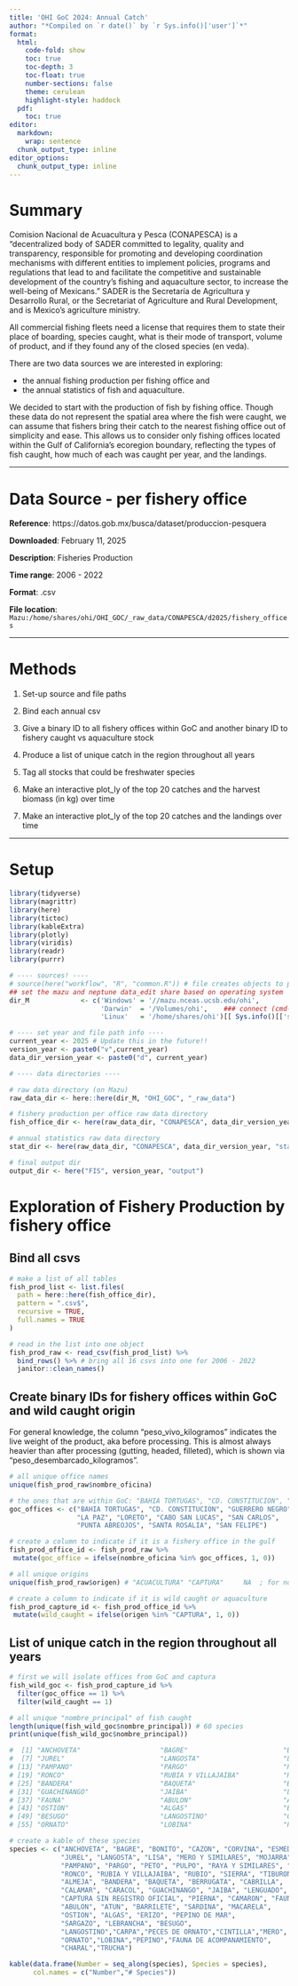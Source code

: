 ```yaml
---
title: 'OHI GoC 2024: Annual Catch'
author: "*Compiled on `r date()` by `r Sys.info()['user']`*"
format:
  html:
    code-fold: show
    toc: true
    toc-depth: 3
    toc-float: true
    number-sections: false
    theme: cerulean
    highlight-style: haddock
  pdf:
    toc: true
editor: 
  markdown:
    wrap: sentence
  chunk_output_type: inline
editor_options: 
  chunk_output_type: inline
---
```


# Summary

Comision Nacional de Acuacultura y Pesca (CONAPESCA) is a "decentralized body of SADER committed to legality, quality and transparency, responsible for promoting and developing coordination mechanisms with different entities to implement policies, programs and regulations that lead to and facilitate the competitive and sustainable development of the country's fishing and aquaculture sector, to increase the well-being of Mexicans.”  SADER is the Secretaría de Agricultura y Desarrollo Rural, or the Secretariat of Agriculture and Rural Development, and is Mexico's agriculture ministry.

All commercial fishing fleets need a license that requires them to state their place of boarding, species caught, what is their mode of transport, volume of product, and if they found any of the closed species (en veda).  

There are two data sources we are interested in exploring: 

-  the annual fishing production per fishing office and 
-  the annual statistics of fish and aquaculture.  

We decided to start with the production of fish by fishing office.  Though these data do not represent the spatial area where the fish were caught, we can assume that fishers bring their catch to the nearest fishing office out of simplicity and ease. This allows us to consider only fishing offices located within the Gulf of California's ecoregion boundary, reflecting the types of fish caught, how much of each was caught per year, and the landings. 

-----------------------------------------------------------------------

# Data Source - per fishery office

**Reference**: https://datos.gob.mx/busca/dataset/produccion-pesquera 

**Downloaded**: February 11, 2025

**Description**: Fisheries Production

**Time range**: 2006 - 2022

**Format**: .csv

**File location**: `Mazu:/home/shares/ohi/OHI_GOC/_raw_data/CONAPESCA/d2025/fishery_offices`

-----------------------------------------------------------------------

# Methods

1. Set-up source and file paths

2. Bind each annual csv

3. Give a binary ID to all fishery offices within GoC and another binary ID to fishery caught vs aquaculture stock

4. Produce a list of unique catch in the region throughout all years

5. Tag all stocks that could be freshwater species

6. Make an interactive plot_ly of the top 20 catches and the harvest biomass (in kg) over time

7. Make an interactive plot_ly of the top 20 catches and the landings over time


-----------------------------------------------------------------------

# Setup 

```r
library(tidyverse)
library(magrittr)
library(here)
library(tictoc)
library(kableExtra)
library(plotly)
library(viridis)
library(readr)
library(purrr)

# ---- sources! ----
# source(here("workflow", "R", "common.R")) # file creates objects to process data
## set the mazu and neptune data_edit share based on operating system
dir_M             <- c('Windows' = '//mazu.nceas.ucsb.edu/ohi',
                       'Darwin'  = '/Volumes/ohi',    ### connect (cmd-K) to smb://mazu/ohi
                       'Linux'   = '/home/shares/ohi')[[ Sys.info()[['sysname']] ]]

# ---- set year and file path info ----
current_year <- 2025 # Update this in the future!!
version_year <- paste0("v",current_year)
data_dir_version_year <- paste0("d", current_year)

# ---- data directories ----

# raw data directory (on Mazu)
raw_data_dir <- here::here(dir_M, "OHI_GOC", "_raw_data")

# fishery production per office raw data directory
fish_office_dir <- here(raw_data_dir, "CONAPESCA", data_dir_version_year, "fishery_offices")

# annual statistics raw data directory
stat_dir <- here(raw_data_dir, "CONAPESCA", data_dir_version_year, "statistical_yearbook_fishery_aquaculture")

# final output dir
output_dir <- here("FIS", version_year, "output")
```

# Exploration of Fishery Production by fishery office

## Bind all csvs

```r
# make a list of all tables
fish_prod_list <- list.files(
  path = here::here(fish_office_dir),
  pattern = ".csv$",
  recursive = TRUE,
  full.names = TRUE
)

# read in the list into one object
fish_prod_raw <- read_csv(fish_prod_list) %>% 
  bind_rows() %>% # bring all 16 csvs into one for 2006 - 2022
  janitor::clean_names() 
```

## Create binary IDs for fishery offices within GoC and wild caught origin

For general knowledge, the column "peso_vivo_kilogramos" indicates the live weight of the product, aka before processing. This is almost always heavier than after processing (gutting, headed, filleted), which is shown via "peso_desembarcado_kilogramos".  

```r
# all unique office names
unique(fish_prod_raw$nombre_oficina)

# the ones that are within GoC: "BAHIA TORTUGAS", "CD. CONSTITUCION", "GUERRERO NEGRO", "LA PAZ", "LORETO", "CABO SAN LUCAS", "SAN CARLOS", "PUNTA ABREOJOS", "SANTA ROSALIA", y "SAN FELIPE"
goc_offices <- c("BAHIA TORTUGAS", "CD. CONSTITUCION", "GUERRERO NEGRO", 
                 "LA PAZ", "LORETO", "CABO SAN LUCAS", "SAN CARLOS", 
                 "PUNTA ABREOJOS", "SANTA ROSALIA", "SAN FELIPE")

# create a column to indicate if it is a fishery office in the gulf
fish_prod_office_id <- fish_prod_raw %>% 
 mutate(goc_office = ifelse(nombre_oficina %in% goc_offices, 1, 0))

# all unique origins
unique(fish_prod_raw$origen) # "ACUACULTURA" "CAPTURA"     NA  ; for now lets focus on only capture.

# create a column to indicate if it is wild caught or aquaculture
fish_prod_capture_id <- fish_prod_office_id %>% 
 mutate(wild_caught = ifelse(origen %in% "CAPTURA", 1, 0))
```

## List of unique catch in the region throughout all years

```r
# first we will isolate offices from GoC and captura
fish_wild_goc <- fish_prod_capture_id %>% 
  filter(goc_office == 1) %>% 
  filter(wild_caught == 1)

# all unique "nombre_principal" of fish caught
length(unique(fish_wild_goc$nombre_principal)) # 60 species
print(unique(fish_wild_goc$nombre_principal))

#  [1] "ANCHOVETA"                    "BAGRE"                        "BONITO"                       "CAZON"                        "CORVINA"                      "ESMEDREGAL"                  
#  [7] "JUREL"                        "LANGOSTA"                     "LISA"                         "MERO Y SIMILARES"             "MOJARRA"                      "OTRAS"                       
# [13] "PAMPANO"                      "PARGO"                        "PETO"                         "PULPO"                        "RAYA Y SIMILARES"             "ROBALO"                      
# [19] "RONCO"                        "RUBIA Y VILLAJAIBA"           "RUBIO"                        "SIERRA"                       "TIBURON"                      "ALMEJA"                      
# [25] "BANDERA"                      "BAQUETA"                      "BERRUGATA"                    "CABRILLA"                     "CALAMAR"                      "CARACOL"                     
# [31] "GUACHINANGO"                  "JAIBA"                        "LENGUADO"                     "CAPTURA SIN REGISTRO OFICIAL" "PIERNA"                       "CAMARON"                     
# [37] "FAUNA"                        "ABULON"                       "ATUN"                         "BARRILETE"                    "SARDINA"                      "MACARELA"                    
# [43] "OSTION"                       "ALGAS"                        "ERIZO"                        "PEPINO DE MAR"                "SARGAZO"                      "LEBRANCHA"                   
# [49] "BESUGO"                       "LANGOSTINO"                   "CARPA"                        "PECES DE ORNATO"              "CINTILLA"                     "MERO"                        
# [55] "ORNATO"                       "LOBINA"                       "PEPINO"                       "FAUNA DE ACOMPANAMIENTO"      "CHARAL"                       "TRUCHA" 

# create a kable of these species
species <- c("ANCHOVETA", "BAGRE", "BONITO", "CAZON", "CORVINA", "ESMEDREGAL", 
             "JUREL", "LANGOSTA", "LISA", "MERO Y SIMILARES", "MOJARRA", "OTRAS", 
             "PAMPANO", "PARGO", "PETO", "PULPO", "RAYA Y SIMILARES", "ROBALO", 
             "RONCO", "RUBIA Y VILLAJAIBA", "RUBIO", "SIERRA", "TIBURON", 
             "ALMEJA", "BANDERA", "BAQUETA", "BERRUGATA", "CABRILLA", 
             "CALAMAR", "CARACOL", "GUACHINANGO", "JAIBA", "LENGUADO", 
             "CAPTURA SIN REGISTRO OFICIAL", "PIERNA", "CAMARON", "FAUNA",
             "ABULON", "ATUN", "BARRILETE", "SARDINA", "MACARELA", 
             "OSTION", "ALGAS", "ERIZO", "PEPINO DE MAR", 
             "SARGAZO", "LEBRANCHA", "BESUGO", 
             "LANGOSTINO","CARPA","PECES DE ORNATO","CINTILLA","MERO",
             "ORNATO","LOBINA","PEPINO","FAUNA DE ACOMPANAMIENTO",
             "CHARAL","TRUCHA")

kable(data.frame(Number = seq_along(species), Species = species), 
      col.names = c("Number","# Species"))
```

